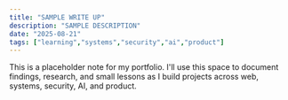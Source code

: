 ```yaml
---
title: "SAMPLE WRITE UP"
description: "SAMPLE DESCRIPTION"
date: "2025-08-21"
tags: ["learning","systems","security","ai","product"]
---
```


This is a placeholder note for my portfolio. I'll use this space to document findings, research, and small lessons as I build projects across web, systems, security, AI, and product.
